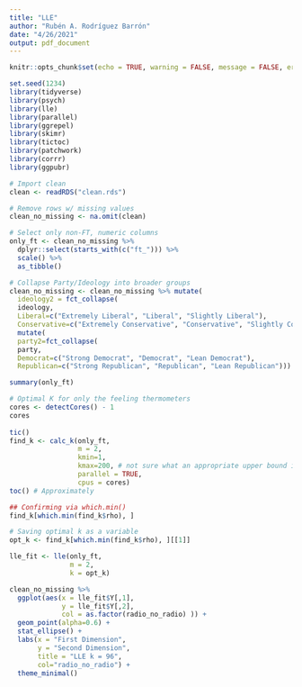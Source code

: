 ```yaml
---
title: "LLE"
author: "Rubén A. Rodríguez Barrón"
date: "4/26/2021"
output: pdf_document
---
```

```r
knitr::opts_chunk$set(echo = TRUE, warning = FALSE, message = FALSE, error = FALSE)
```

```r
set.seed(1234)
library(tidyverse)
library(psych)
library(lle)
library(parallel)
library(ggrepel)
library(skimr)
library(tictoc)
library(patchwork)
library(corrr)
library(ggpubr)
```

```r
# Import clean
clean <- readRDS("clean.rds")
```

```r
# Remove rows w/ missing values
clean_no_missing <- na.omit(clean)

# Select only non-FT, numeric columns
only_ft <- clean_no_missing %>%
  dplyr::select(starts_with(c("ft_"))) %>%
  scale() %>%
  as_tibble()

# Collapse Party/Ideology into broader groups
clean_no_missing <- clean_no_missing %>% mutate(
  ideology2 = fct_collapse(
  ideology,
  Liberal=c("Extremely Liberal", "Liberal", "Slightly Liberal"),
  Conservative=c("Extremely Conservative", "Conservative", "Slightly Conservative"))) %>%
  mutate(
  party2=fct_collapse(
  party,
  Democrat=c("Strong Democrat", "Democrat", "Lean Democrat"),
  Republican=c("Strong Republican", "Republican", "Lean Republican")))

summary(only_ft)
```

```r
# Optimal K for only the feeling thermometers
cores <- detectCores() - 1
cores
  
tic() 
find_k <- calc_k(only_ft,
                 m = 2, 
                 kmin=1,
                 kmax=200, # not sure what an appropriate upper bound is for 4k+ obs
                 parallel = TRUE,
                 cpus = cores) 
toc() # Approximately 
```

```r
## Confirming via which.min()
find_k[which.min(find_k$rho), ] 
```

```r
# Saving optimal k as a variable
opt_k <- find_k[which.min(find_k$rho), ][[1]]
```

```r
lle_fit <- lle(only_ft,
               m = 2,
               k = opt_k)
```

```r
clean_no_missing %>%
  ggplot(aes(x = lle_fit$Y[,1], 
             y = lle_fit$Y[,2], 
             col = as.factor(radio_no_radio) )) +
  geom_point(alpha=0.6) +
  stat_ellipse() +
  labs(x = "First Dimension",
       y = "Second Dimension",
       title = "LLE k = 96",
       col="radio_no_radio") + 
  theme_minimal()
```

